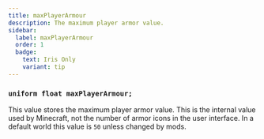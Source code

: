 ```yaml
---
title: maxPlayerArmour
description: The maximum player armor value.
sidebar:
  label: maxPlayerArmour
  order: 1
  badge:
    text: Iris Only
    variant: tip
---
```


### `uniform float maxPlayerArmour;`

This value stores the maximum player armor value. This is the internal value used by Minecraft, not the number of armor icons in the user interface. In a default world this value is `50` unless changed by mods.
